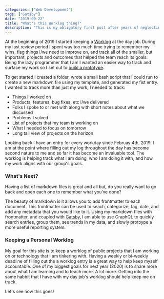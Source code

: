 ```yaml
---
categories: ["Web Development"]
tags: ["Gatsby"]
date: "2019-09-22"
title: "What's this Worklog thing?"
description: "This is my obligatory first post after years of neglecting my personal site. We're starting off by providing some context about these Worklog entries."
---
```


At the beginning of 2019 I started keeping a [Worklog](https://opensource.com/article/19/4/what-developer-journal) at the day job. During my last review period I spent way too much time trying to remember my wins, flag things I/we need to improve on, and track all of the smaller, but important, projects and outcomes that helped the team reach its goals. Being the lazy programmer that I am I wanted an easier way to track and surface my work so I set out to [build a prototype](https://www.ideo.com/blog/why-you-should-start-prototyping-right-now).

To get started I created a folder, wrote a small bash script that I could run to create a new markdown file using my template, and generated my fist entry. I wanted to track more than just my work, I needed to track:

- Things I worked on
- Products, features, bug fixes, etc I/we delivered
- Folks I spoke to or met with along with short notes about what we discussed
- Problems I solved
- List of projects that my team is working on
- What I needed to focus on tomorrow
- Long tail view of projects on the horizon

Looking back I have an entry for every workday since Februay 4th, 2019. I am at the point where filling out my log throughout the day has become second nature to me and so far it has become an invaluable tool. The worklog is helping track what I am doing, who I am doing it with, and how my work aligns with our group's goals.

### What's Next?

Having a list of markdown files is great and all but, do you really want to go back and open each one to remember what you've done?

The beauty of markdown is it allows you to add frontmatter to each document. This frontmatter can be used to seach, categorize, tag, date, and add any metadata that you would like to it. Using my markdown files with frontmatter, and coupled with [Gatsby](https://www.gatsbyjs.org), I am able to use GraphQL to quickly search entries, group them, see trends in my data, and slowly protoype a more useful reporting system.

### Keeping a Personal Worklog

My goal for this site is to keep a worklog of public projects that I am working on or technology that I am tinkering with. Having a weekly or bi-weekly deadline of filling out the a worklog entry is a great way to help keep myself accountable. One of my biggest goals for next year (2020) is to share more about what I am learning and to teach more. A lot more. Getting into the same habbit that I have with my day job's worklog should help keep me on track.

Let's see how this goes!
